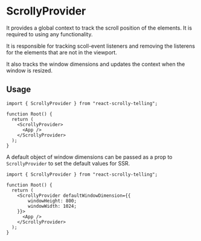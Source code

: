 
<Meta title="Components / ScrollyProvider / Docs" />

# ScrollyProvider

It provides a global context to track the scroll position of the elements. It is required to using any functionality.

It is responsible for tracking scoll-event listeners and removing the listerens for the elements that are not in the viewport.

It also tracks the window dimensions and updates the context when the window is resized.

## Usage

```tsx
import { ScrollyProvider } from "react-scrolly-telling";

function Root() {
  return (
    <ScrollyProvider>
      <App />
    </ScrollyProvider>
  );
}
```

A default object of window dimensions can be passed as a prop to `ScrollyProvider` to set the default values for SSR.

```tsx
import { ScrollyProvider } from "react-scrolly-telling";

function Root() {
  return (
    <ScrollyProvider defaultWindowDimension={{
        windowHeight: 800;
        windowWidth: 1024;
    }}>
      <App />
    </ScrollyProvider>
  );
}
```
